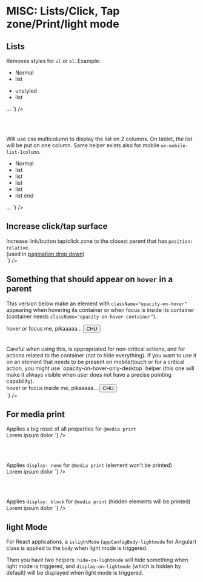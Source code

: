 
<Meta title={getTitle(__filename)} />

# MISC: Lists/Click, Tap zone/Print/light mode

## Lists

<div class="flex flex-justify-space-between mb2 on-mobile-flex-column">
  <div class="w49 flex-align-self-center">
    Removes styles for <code>ul</code> or <code>ol</code>. Example:
    <div class="flex-autogrid">
      <div class="flex-autogrid-item">
        <ul class="m0">
          <li>Normal</li>
          <li>list</li>
        </ul>
      </div>
      <div class="flex-autogrid-item">
        <ul class="unstyled m0">
          <li>unstyled</li>
          <li>list</li>
        </ul>
      </div>
    </div>
  </div>
  <div class="w49">
<Source
  language='html'
  light
  format
  code={`
<ul className="unstyled"> … </ul>
`}
/>
  </div>
</div>

<br /><br />

<div class="flex flex-justify-space-between mb2 on-mobile-flex-column">
  <div class="w49 flex-align-self-center">
    Will use css multicolumn to display the list on 2 columns. On tablet, the list will be put on one column. Same helper exists also for mobile <code>on-mobile-list-1column</code>.
    <ul class="list-2columns on-tablet-list-1column">
      <li>Normal</li>
      <li>list</li>
      <li>list</li>
      <li>list</li>
      <li>list</li>
      <li>list end</li>
    </ul>
  </div>
  <div class="w49">
<Source
  language='html'
  light
  format
  code={`
<ul className="list-2columns on-tablet-list-1column">
…
</ul>
`}
/>

  </div>
</div>


## Increase click/tap surface

<div class="flex flex-justify-space-between mb2 on-mobile-flex-column">
  <div class="w49 flex-align-self-center">
    Increase link/button tap/click zone to the closest parent that has <code>position: relative</code>.<br />
    (used in <a href="/drop-down/#pagination-dropdown">pagination drop down</a>)
  </div>
  <div class="w49">
<Source
  language='html'
  light
  format
  code={`
<div className="relative">
  <a className="increase-click-surface">
`}
/>

  </div>
</div>


## Something that should appear on <code>hover</code> in a parent

This version below make an element with `className="opacity-on-hover"` appearing when hovering its container or when focus is inside its container (container needs `className="opacity-on-hover-container"`).

<div class="flex flex-justify-space-between mb2 on-mobile-flex-column">
  <div class="w49 flex-align-self-center relative">
    <div class="opacity-on-hover-container" tabIndex="0">
      hover or focus me, pikaaaaa…
      <button type="button" class="button button-outline-weak opacity-on-hover">CHU</button>
      </div>
      <br /><br />
    Careful when using this, is appropriated for non-critical actions, and for actions related to the container (not to hide everything). If you want to use it on an element that needs to be present on mobile/touch or for a critical action, you might use  `opacity-on-hover-only-desktop` helper (this one will make it always visible when user does not have a precise pointing capability).

  </div>
  <div class="w49">
<Source
  language='html'
  light
  format
  code={`
<div class="opacity-on-hover-container">
  hover or focus inside me, pikaaaaa…
  <button className="opacity-on-hover">CHU</button>
</div>
`}
/>

  </div>
</div>


## For media print

<div class="flex flex-justify-space-between mb2 on-mobile-flex-column">
  <div class="w49 flex-align-self-center">
    Applies a big reset of all properties for <code>@media print</code>
  </div>
  <div class="w49">
<Source
  language='html'
  light
  format
  code={`
<span className="reset4print">Lorem ipsum dolor</span>
`}
/>

  </div>
</div>

<br /><br />

<div class="flex flex-justify-space-between mb2 on-mobile-flex-column">
  <div class="w49 flex-align-self-center">
    Applies <code>display: none</code> for <code>@media print</code> (element won't be printed)
  </div>
  <div class="w49">
<Source
  language='html'
  light
  format
  code={`
<span className="no-print">Lorem ipsum dolor</span>
`}
/>

  </div>
</div>

<br /><br />

<div class="flex flex-justify-space-between mb2 on-mobile-flex-column">
  <div class="w49 flex-align-self-center">
    Applies <code>display: block</code> for <code>@media print</code> (hidden elements will be printed)
  </div>
  <div class="w49">
<Source
  language='html'
  light
  format
  code={`
<span className="on-print">Lorem ipsum dolor</span>
`}
/>

  </div>
</div>

## light Mode

For React applications, a <code>islightMode</code> (<code>appConfigBody-lightmode</code> for Angular) class is applied to the <code>body</code> when light mode is triggered.

Then you have two helpers: <code>hide-on-lightmode</code> will hide something when light mode is triggered, and <code>display-on-lightmode</code> (which is hidden by default) will be displayed when light mode is triggered.
